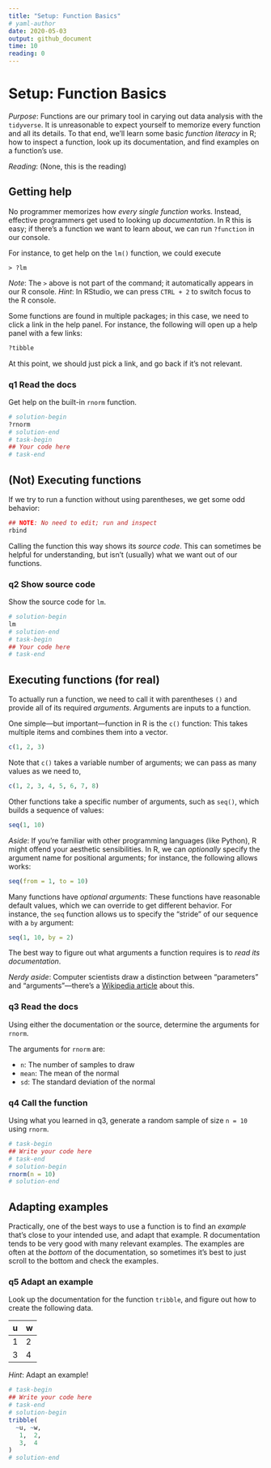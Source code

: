 ```yaml
---
title: "Setup: Function Basics"
# yaml-author
date: 2020-05-03
output: github_document
time: 10
reading: 0
---
```


# Setup: Function Basics

*Purpose*: Functions are our primary tool in carying out data analysis with the `tidyverse`. It is unreasonable to expect yourself to memorize every function and all its details. To that end, we'll learn some basic _function literacy_ in R; how to inspect a function, look up its documentation, and find examples on a function's use.

*Reading*: (None, this is the reading)

## Getting help

No programmer memorizes how *every single function* works. Instead, effective programmers get used to looking up *documentation*. In R this is easy; if there's a function we want to learn about, we can run `?function` in our console.

For instance, to get help on the `lm()` function, we could execute

`> ?lm`

*Note*: The `>` above is not part of the command; it automatically appears in our R console.
*Hint*: In RStudio, we can press `CTRL + 2` to switch focus to the R console.

Some functions are found in multiple packages; in this case, we need to click a link in the help panel. For instance, the following will open up a help panel with a few links:

```r
?tibble
```

At this point, we should just pick a link, and go back if it's not relevant.

### __q1__ Read the docs

Get help on the built-in `rnorm` function.

```r
# solution-begin
?rnorm
# solution-end
# task-begin
## Your code here
# task-end
```

## (Not) Executing functions

If we try to run a function without using parentheses, we get some odd behavior:

```r
## NOTE: No need to edit; run and inspect
rbind
```

Calling the function this way shows its *source code*. This can sometimes be helpful for understanding, but isn't (usually) what we want out of our functions.

### __q2__ Show source code

Show the source code for `lm`.

```r
# solution-begin
lm
# solution-end
# task-begin
## Your code here
# task-end
```

## Executing functions (for real)

To actually run a function, we need to call it with parentheses `()` and provide all of its required *arguments*. Arguments are inputs to a function.

One simple---but important---function in R is the `c()` function: This takes multiple items and combines them into a vector.

```r
c(1, 2, 3)
```

Note that `c()` takes a variable number of arguments; we can pass as many values as we need to,

```r
c(1, 2, 3, 4, 5, 6, 7, 8)
```

Other functions take a specific number of arguments, such as `seq()`, which builds a sequence of values:

```r
seq(1, 10)
```

*Aside*: If you're familiar with other programming languages (like Python), R might offend your aesthetic sensibilities. In R, we can *optionally* specify the argument name for positional arguments; for instance, the following allows works:

```r
seq(from = 1, to = 10)
```

Many functions have *optional arguments*: These functions have reasonable default values, which we can override to get different behavior. For instance, the `seq` function allows us to specify the "stride" of our sequence with a `by` argument:

```r
seq(1, 10, by = 2)
```

The best way to figure out what arguments a function requires is to *read its documentation*.

*Nerdy aside*: Computer scientists draw a distinction between "parameters" and "arguments"---there's a [Wikipedia article](https://en.wikipedia.org/wiki/Parameter_(computer_programming)) about this.

### __q3__ Read the docs

Using either the documentation or the source, determine the arguments for `rnorm`.

<!-- solution-begin -->
The arguments for `rnorm` are:

- `n`: The number of samples to draw
- `mean`: The mean of the normal
- `sd`: The standard deviation of the normal
<!-- solution-end -->

### __q4__ Call the function

Using what you learned in q3, generate a random sample of size `n = 10` using `rnorm`.

```r
# task-begin
## Write your code here
# task-end
# solution-begin
rnorm(n = 10)
# solution-end
```

## Adapting examples

Practically, one of the best ways to use a function is to find an *example* that's close to your intended use, and adapt that example. R documentation tends to be very good with many relevant examples. The examples are often at the *bottom* of the documentation, so sometimes it's best to just scroll to the bottom and check the examples.

### __q5__ Adapt an example

Look up the documentation for the function `tribble`, and figure out how to create the following data.

| u | w |
|---|---|
| 1 | 2 |
| 3 | 4 |

*Hint*: Adapt an example!

```r
# task-begin
## Write your code here
# task-end
# solution-begin
tribble(
  ~u, ~w,
   1,  2,
   3,  4
)
# solution-end
```


<!-- include-exit-ticket -->
